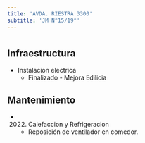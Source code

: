 ```yaml
---
title: 'AVDA. RIESTRA 3300'
subtitle: 'JM N°15/19°'
---
```


#
## Infraestructura

* Instalacion electrica 
    + Finalizado - Mejora Edilicia 


## Mantenimiento

*  (2022) Calefaccion y Refrigeracion 
    + Reposición de ventilador en comedor.







